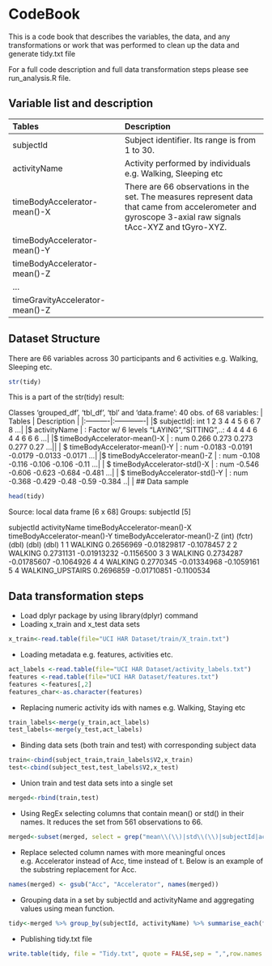 CodeBook
========================================================
This is a code book that describes the variables, the data, and any transformations or work that was performed to clean up the data and generate tidy.txt file

For a full code description and full data transformation steps please see run_analysis.R file. 

## Variable list and description


| Tables   |      Description      | 
|:----------|:-------------|
| subjectId |  Subject identifier. Its range is from 1 to 30. |
| activityName | Activity performed by individuals e.g. Walking, Sleeping etc | 
| timeBodyAccelerator-mean()-X | There are 66 observations in the set. The measures represent data that came from accelerometer and gyroscope 3-axial raw signals tAcc-XYZ and tGyro-XYZ. | 
| timeBodyAccelerator-mean()-Y ||
| timeBodyAccelerator-mean()-Z ||
| ... ||
| timeGravityAccelerator-mean()-Z ||


## Dataset Structure
There are 66 variables across 30 participants and 6 activities e.g. Walking, Sleeping etc. 
```r
str(tidy)
```
This is a part of the str(tidy) result:

Classes ‘grouped_df’, ‘tbl_df’, ‘tbl’ and 'data.frame':	40 obs. of  68 variables:
| Tables   |      Description      | 
|:----------|:-------------|
|$ subjectId|: int  1 2 3 4 4 5 6 6 7 8 ...|
|$ activityName                          |          : Factor w/ 6 levels "LAYING","SITTING",..: 4 4 4 4 6 4 4 6 6 6 ...|
 |$ timeBodyAccelerator-mean()-X          |          : num  0.266 0.273 0.273 0.277 0.27 ...||
| $ timeBodyAccelerator-mean()-Y          |          : num  -0.0183 -0.0191 -0.0179 -0.0133 -0.0171 ...|
 |$ timeBodyAccelerator-mean()-Z           |         : num  -0.108 -0.116 -0.106 -0.106 -0.11 ...|
| $ timeBodyAccelerator-std()-X             |        : num  -0.546 -0.606 -0.623 -0.684 -0.481 ...|
| $ timeBodyAccelerator-std()-Y              |       : num  -0.368 -0.429 -0.48 -0.59 -0.384 ..|
 |
## Data sample
```r
head(tidy)
```
Source: local data frame [6 x 68]
Groups: subjectId [5]

  subjectId     activityName timeBodyAccelerator-mean()-X timeBodyAccelerator-mean()-Y timeBodyAccelerator-mean()-Z
      (int)           (fctr)                        (dbl)                        (dbl)                        (dbl)
1         1          WALKING                    0.2656969                  -0.01829817                   -0.1078457
2         2          WALKING                    0.2731131                  -0.01913232                   -0.1156500
3         3          WALKING                    0.2734287                  -0.01785607                   -0.1064926
4         4          WALKING                    0.2770345                  -0.01334968                   -0.1059161
5         4 WALKING_UPSTAIRS                    0.2696859                  -0.01710851                   -0.1100534

## Data transformation steps
* Load dplyr package by using library(dplyr) command
* Loading x_train and x_test data sets
```r
x_train<-read.table(file="UCI HAR Dataset/train/X_train.txt")
```
* Loading metadata e.g. features, activities etc.
```r
act_labels <-read.table(file="UCI HAR Dataset/activity_labels.txt")
features <-read.table(file="UCI HAR Dataset/features.txt")
features <-features[,2]
features_char<-as.character(features)
```
* Replacing numeric activity ids with names  e.g. Walking, Staying etc
```r
train_labels<-merge(y_train,act_labels)
test_labels<-merge(y_test,act_labels)
```
* Binding data sets (both train and test) with corresponding subject data
```r
train<-cbind(subject_train,train_labels$V2,x_train)
test<-cbind(subject_test,test_labels$V2,x_test)
```
* Union train and test data sets into a single set
```r
merged<-rbind(train,test)
```
* Using RegEx selecting columns that contain mean() or std() in their names. It reduces the set from 561 observations to 66.
```r
merged<-subset(merged, select = grep("mean\\(\\)|std\\(\\)|subjectId|activityName", names(merged),value=T))
```
* Replace selected column names with more meaningful onces e.g. Accelerator instead of Acc, time instead of t. Below is an example of the substring replacement for Acc.
```r
names(merged) <- gsub("Acc", "Accelerator", names(merged))
```
* Grouping data in a set by subjectId and activityName and aggregating values  using mean function.
```r
tidy<-merged %>% group_by(subjectId, activityName) %>% summarise_each(funs(mean))
```
* Publishing tidy.txt file
```r
write.table(tidy, file = "Tidy.txt", quote = FALSE,sep = ",",row.names = FALSE)
```


